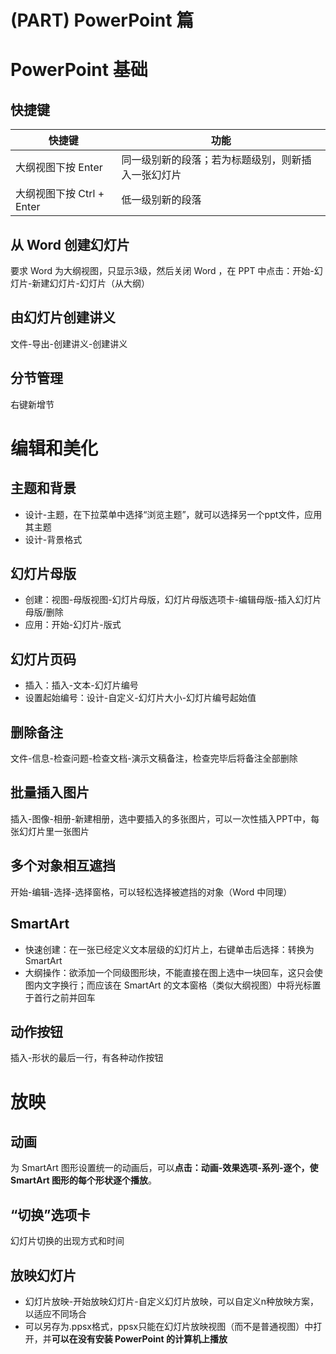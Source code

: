 # (PART) PowerPoint 篇 {-}

# PowerPoint 基础 {#chapter-PowerPoint-basic}

## 快捷键

快捷键|功能
--|--
大纲视图下按 Enter|同一级别新的段落；若为标题级别，则新插入一张幻灯片
大纲视图下按 Ctrl + Enter|低一级别新的段落

## 从 Word 创建幻灯片

要求 Word 为大纲视图，只显示3级，然后关闭 Word ，在 PPT 中点击：开始-幻灯片-新建幻灯片-幻灯片（从大纲）

## 由幻灯片创建讲义

文件-导出-创建讲义-创建讲义

## 分节管理

右键新增节


# 编辑和美化

## 主题和背景
- 设计-主题，在下拉菜单中选择“浏览主题”，就可以选择另一个ppt文件，应用其主题
- 设计-背景格式


## 幻灯片母版

- 创建：视图-母版视图-幻灯片母版，幻灯片母版选项卡-编辑母版-插入幻灯片母版/删除
- 应用：开始-幻灯片-版式

## 幻灯片页码

- 插入：插入-文本-幻灯片编号
- 设置起始编号：设计-自定义-幻灯片大小-幻灯片编号起始值

## 删除备注

文件-信息-检查问题-检查文档-演示文稿备注，检查完毕后将备注全部删除

## 批量插入图片

插入-图像-相册-新建相册，选中要插入的多张图片，可以一次性插入PPT中，每张幻灯片里一张图片

## 多个对象相互遮挡

开始-编辑-选择-选择窗格，可以轻松选择被遮挡的对象（Word 中同理）

## SmartArt

- 快速创建：在一张已经定义文本层级的幻灯片上，右键单击后选择：转换为 SmartArt
- 大纲操作：欲添加一个同级图形块，不能直接在图上选中一块回车，这只会使图内文字换行；而应该在 SmartArt 的文本窗格（类似大纲视图）中将光标置于首行之前并回车


## 动作按钮

插入-形状的最后一行，有各种动作按钮

# 放映

## 动画

为 SmartArt 图形设置统一的动画后，可以**点击：动画-效果选项-系列-逐个，使 SmartArt 图形的每个形状逐个播放**。


## “切换”选项卡

幻灯片切换的出现方式和时间

## 放映幻灯片

- 幻灯片放映-开始放映幻灯片-自定义幻灯片放映，可以自定义n种放映方案，以适应不同场合
- 可以另存为.ppsx格式，ppsx只能在幻灯片放映视图（而不是普通视图）中打开，并**可以在没有安装 PowerPoint 的计算机上播放**



\cleardoublepage
 
